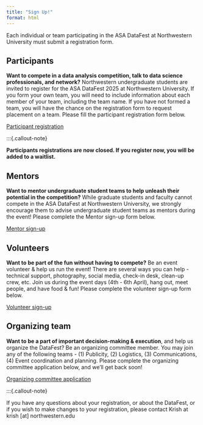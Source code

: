 ```yaml
---
title: "Sign Up!"
format: html
---
```


Each individual or team participating in the ASA DataFest at Northwestern University must submit a registration form. 

## Participants

**Want to compete in a data analysis competition, talk to data science professionals, and network?** Northwestern undergraduate students are invited to register for the ASA DataFest 2025 at Northwestern University. If you form your own team, you will need to include information about each member of your team, including the team name. If you have not formed a team, you will have the chance on the registration form to request placement on a team. Please fill the participant registration form below.

[Participant registration](https://northwestern.az1.qualtrics.com/jfe/form/SV_0x3GxnET498xTw2)

:::{.callout-note}

**Participants registrations are now closed. If you register now, you will be added to a waitlist.**

## Mentors

**Want to mentor undergraduate student teams to help unleash their potential in the competition?** While graduate students and faculty cannot compete in the ASA DataFest at Northwestern University, we strongly encourage them to advise undergraduate student teams as mentors during the event! Please complete the Mentor sign-up form below.

[Mentor sign-up](https://northwestern.az1.qualtrics.com/jfe/form/SV_6lh1FXP16IpgC9w)

## Volunteers

**Want to be part of the fun without having to compete?** Be an event volunteer & help us run the event! There are several ways you can help - technical support, photography, social media, check-in desk, clean-up crew, etc. Join us during the event days (4th - 6th April), hang out, meet people, and have food & fun! Please complete the volunteer sign-up form below.

[Volunteer sign-up](https://northwestern.az1.qualtrics.com/jfe/form/SV_81CwqLJy1Wd0Ggu)

## Organizing team

**Want to be a part of important decision-making & execution**, and help us organize the DataFest? Be an organizing committee member. You may join any of the following teams - (1) Publicity, (2) Logistics, (3) Communications, (4) Event coordination and planning. Please complete the organizing committee application below, and we'll get back soon!

[Organizing committee application](https://northwestern.az1.qualtrics.com/jfe/form/SV_eIFfz6RHcVllXmK )

:::{.callout-note}

If you have any questions about your registration, or about the DataFest, or if you wish to make changes to your registration, please contact Krish at krish [at] northwestern.edu
